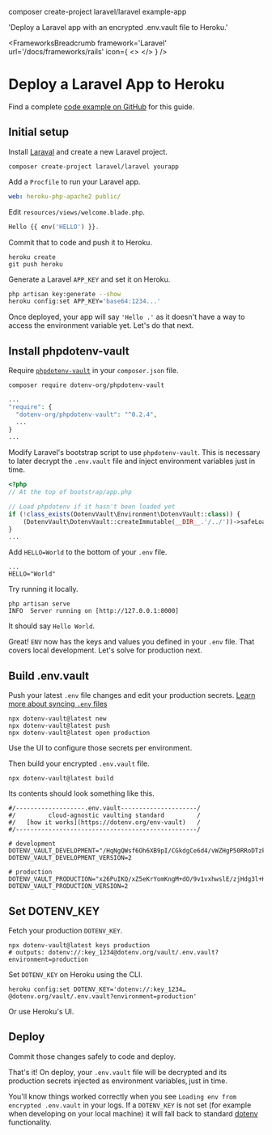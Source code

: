 composer create-project laravel/laravel example-app



  'Deploy a Laravel app with an encrypted .env.vault file to Heroku.'

<FrameworksBreadcrumb framework='Laravel' url='/docs/frameworks/rails' icon={
  <>
    <LaravelIcon className="h-9 w-9 text-[#CC0000]"/>
    <HerokuIcon className="h-9 w-9 text-[#430098]"/>
  </>
} />
# Deploy a Laravel App to Heroku
<GuideHeading lead={description} />

<Note>
  Find a complete <a href="https://github.com/dotenv-org/examples/tree/master/laravel/heroku">code example on GitHub</a> for this guide.
</Note>

## Initial setup

Install [Laraval](https://laravel.com/docs) and create a new Laravel project.

```
composer create-project laravel/laravel yourapp
```

Add a `Procfile` to run your Laravel app.

```yaml {{ title: 'Procfile' }}
web: heroku-php-apache2 public/
```

Edit `resources/views/welcome.blade.php`.

```php {{ title: 'resources/views/welcome.blade.php' }}
Hello {{ env('HELLO') }}.
```

Commit that to code and push it to Heroku.

```shell
heroku create
git push heroku
```

Generate a Laravel `APP_KEY` and set it on Heroku.

```bash
php artisan key:generate --show
heroku config:set APP_KEY='base64:1234...'
```

<ScreenshotBrowser url="/assets/img/docs/hello-blank.png" www="yourapp.herokuapp.com" />

Once deployed, your app will say `'Hello .'` as it doesn't have a way to access the environment variable yet. Let's do that next.

## Install phpdotenv-vault

Require [`phpdotenv-vault`](https://github.com/dotenv-org/phpdotenv-vault) in your `composer.json` file.

```shell
composer require dotenv-org/phpdotenv-vault
```
```php {{ title: 'composer.json' }}
...
"require": {
  "dotenv-org/phpdotenv-vault": "^0.2.4",
  ...
}
...
```

Modify Laravel's bootstrap script to use `phpdotenv-vault`. This is necessary to later decrypt the `.env.vault` file and inject environment variables just in time.

```php {{ title: 'bootstrap/app.php' }}
<?php
// At the top of bootstrap/app.php

// Load phpdotenv if it hasn't been loaded yet
if (!class_exists(DotenvVault\Environment\DotenvVault::class)) {
    (DotenvVault\DotenvVault::createImmutable(__DIR__.'/../'))->safeLoad();
}
...
```

Add `HELLO=World` to the bottom of your `.env` file.

```shell {{ title: '.env' }}
...
HELLO="World"
```

Try running it locally.

```shell
php artisan serve
INFO  Server running on [http://127.0.0.1:8000]
```

It should say `Hello World`.

<ScreenshotBrowser url='/assets/img/docs/nextjs-hello-world.png' />

Great! `ENV` now has the keys and values you defined in your `.env` file. That covers local development. Let's solve for production next.

## Build .env.vault

Push your latest `.env` file changes and edit your production secrets. [Learn more about syncing `.env` files](/docs/quickstart/sync)

```shell
npx dotenv-vault@latest new
npx dotenv-vault@latest push
npx dotenv-vault@latest open production
```

Use the UI to configure those secrets per environment.

<ScreenshotBrowser url="/assets/img/docs/edit-production-value.gif" www="www.dotenv.org" />

Then build your encrypted `.env.vault` file.

```shell
npx dotenv-vault@latest build
```

Its contents should look something like this.

```shell {{ title: '.env.vault' }}
#/-------------------.env.vault---------------------/
#/         cloud-agnostic vaulting standard         /
#/   [how it works](https://dotenv.org/env-vault)   /
#/--------------------------------------------------/

# development
DOTENV_VAULT_DEVELOPMENT="/HqNgQWsf6Oh6XB9pI/CGkdgCe6d4/vWZHgP50RRoDTzkzPQk/xOaQs="
DOTENV_VAULT_DEVELOPMENT_VERSION=2

# production
DOTENV_VAULT_PRODUCTION="x26PuIKQ/xZ5eKrYomKngM+dO/9v1vxhwslE/zjHdg3l+H6q6PheB5GVDVIbZg=="
DOTENV_VAULT_PRODUCTION_VERSION=2
```

## Set DOTENV_KEY

Fetch your production `DOTENV_KEY`.

```shell
npx dotenv-vault@latest keys production
# outputs: dotenv://:key_1234@dotenv.org/vault/.env.vault?environment=production
```

Set `DOTENV_KEY` on Heroku using the CLI.

```shell
heroku config:set DOTENV_KEY='dotenv://:key_1234…@dotenv.org/vault/.env.vault?environment=production'
```

Or use Heroku's UI.

<ScreenshotBrowser url="/assets/img/docs/heroku-config-vars.png" www="www.heroku.com" />

## Deploy

Commit those changes safely to code and deploy.

That's it! On deploy, your `.env.vault` file will be decrypted and its production secrets injected as environment variables‚ just in time.

<ScreenshotBrowser url='/assets/img/docs/hello-production.png' www='yourapp.herokuapp.com' />

You'll know things worked correctly when you see `Loading env from encrypted .env.vault` in your logs. If a `DOTENV_KEY` is not set (for example when developing on your local machine) it will fall back to standard [dotenv](https://github.com/bkeepers/dotenv) functionality.

<ScreenshotBrowser url="/assets/img/docs/heroku-logs-vault-rails.png" www="heroku logs --tail" />

<WellDone/>
